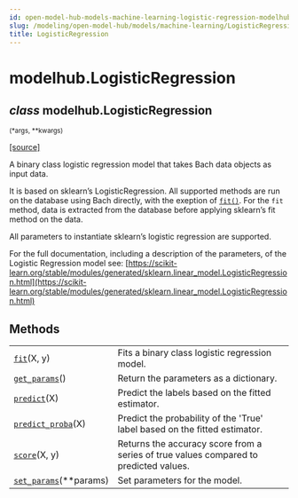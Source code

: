 ```yaml
---
id: open-model-hub-models-machine-learning-logistic-regression-modelhub-logistic-regression
slug: /modeling/open-model-hub/models/machine-learning/LogisticRegression/LogisticRegression/
title: LogisticRegression
---
```


# modelhub.LogisticRegression

<div className="class">

## <span className="type-annotation"><em>class</em></span> <span className="additional-name">modelhub.</span><span className="name">LogisticRegression</span>

<small className="parameter-list">(<span className="parameter" id="*">\*args</span>, <span className="parameter" id="**">\*\*kwargs</span>)</small>


&#8203;<span className="view-source">[[source]](https://github.com/objectiv/objectiv-analytics/blob/mainon3.8/site-packages/modelhub/models/logistic_regression.py)</span>

<div className="content">

A binary class logistic regression model that takes Bach data objects as input data.

It is based on sklearn’s LogisticRegression. All supported methods are run on the database using Bach
directly, with the exeption of [`fit()`](/modeling/open-model-hub/models/machine-learning/LogisticRegression/modelhub.LogisticRegression.fit.mdx). For the `fit` method,
data is extracted from the database before applying sklearn’s fit method on the data.

All parameters to instantiate sklearn’s logistic regression are supported.

For the full documentation, including a description of the parameters, of the Logistic Regression
model see:
[https://scikit-learn.org/stable/modules/generated/sklearn.linear_model.LogisticRegression.html](https://scikit-learn.org/stable/modules/generated/sklearn.linear_model.LogisticRegression.html)

## Methods

<div className="table-autosummary">

|                                                   |                                                                                                                                                                                                                        |
| ------------------------------------------------- | --------------------------------------------------------------------------------------------------------------------------------------------------------------------------------------------------------------------- |
| [`fit`](/modeling/open-model-hub/models/machine-learning/LogisticRegression/modelhub.LogisticRegression.fit.mdx)(X, y)                                         | Fits a binary class logistic regression model.                                                                                                                                                                         |
| [`get_params`](/modeling/open-model-hub/models/machine-learning/LogisticRegression/modelhub.LogisticRegression.get_params.mdx)()                                      | Return the parameters as a dictionary.                                                                                                                                                                                 |
| [`predict`](/modeling/open-model-hub/models/machine-learning/LogisticRegression/modelhub.LogisticRegression.predict.mdx)(X)                                        | Predict the labels based on the fitted estimator.                                                                                                                                                                      |
| [`predict_proba`](/modeling/open-model-hub/models/machine-learning/LogisticRegression/modelhub.LogisticRegression.predict_proba.mdx)(X)                                  | Predict the probability of the 'True' label based on the fitted estimator.                                                                                                                                             |
| [`score`](/modeling/open-model-hub/models/machine-learning/LogisticRegression/modelhub.LogisticRegression.score.mdx)(X, y)                                       | Returns the accuracy score from a series of true values compared to predicted values.                                                                                                                                  |
| [`set_params`](/modeling/open-model-hub/models/machine-learning/LogisticRegression/modelhub.LogisticRegression.set_params.mdx)(\*\*params)                              | Set parameters for the model.                                                                                                                                                                                          |


</div>


</div>


</div>
